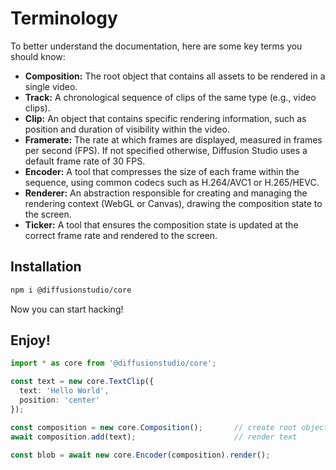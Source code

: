 # Terminology

To better understand the documentation, here are some key terms you should know:

- **Composition:** The root object that contains all assets to be rendered in a single video.
- **Track:** A chronological sequence of clips of the same type (e.g., video clips).
- **Clip:** An object that contains specific rendering information, such as position and duration of visibility within the video.
- **Framerate:** The rate at which frames are displayed, measured in frames per second (FPS). If not specified otherwise, Diffusion Studio uses a default frame rate of 30 FPS.
- **Encoder:** A tool that compresses the size of each frame within the sequence, using common codecs such as H.264/AVC1 or H.265/HEVC.
- **Renderer:** An abstraction responsible for creating and managing the rendering context (WebGL or Canvas), drawing the composition state to the screen.
- **Ticker:** A tool that ensures the composition state is updated at the correct frame rate and rendered to the screen.

## Installation

```sh
npm i @diffusionstudio/core
```

Now you can start hacking!

## Enjoy!

```typescript
import * as core from '@diffusionstudio/core';

const text = new core.TextClip({
  text: 'Hello World', 
  position: 'center' 
}); 

const composition = new core.Composition();       // create root object
await composition.add(text);                      // render text

const blob = await new core.Encoder(composition).render();
```
